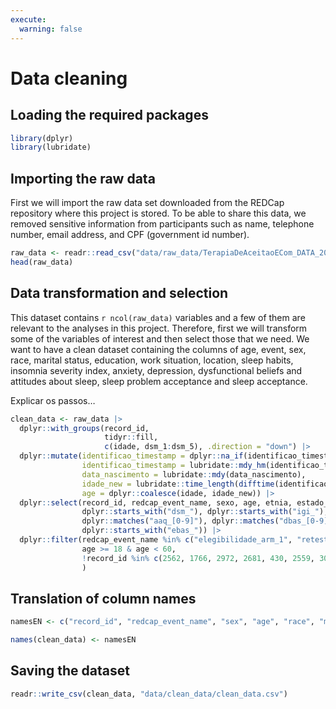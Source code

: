 ```yaml
---
execute:
  warning: false
---
```


# Data cleaning

## Loading the required packages

```r
library(dplyr)
library(lubridate)
```

## Importing the raw data

First we will import the raw data set downloaded from the REDCap repository where this project is stored. To be able to share this data, we removed sensitive information from participants such as name, telephone number, email address, and CPF (government id number).

```r
raw_data <- readr::read_csv("data/raw_data/TerapiaDeAceitaoECom_DATA_2023-08-16_1318.csv")
head(raw_data)
```

## Data transformation and selection

This dataset contains `r ncol(raw_data)` variables and a few of them are relevant to the analyses in this project. Therefore, first we will transform some of the variables of interest and then select those that we need. We want to have a clean dataset containing the columns of age, event, sex, race, marital status, education, work situation, location, sleep habits, insomnia severity index, anxiety, depression, dysfunctional beliefs and attitudes about sleep, sleep problem acceptance and sleep acceptance.

Explicar os passos...

```r
clean_data <- raw_data |> 
  dplyr::with_groups(record_id,
                     tidyr::fill,
                     c(idade, dsm_1:dsm_5), .direction = "down") |> 
  dplyr::mutate(identificao_timestamp = dplyr::na_if(identificao_timestamp, "[not completed]"),
                identificao_timestamp = lubridate::mdy_hm(identificao_timestamp),
                data_nascimento = lubridate::mdy(data_nascimento),
                idade_new = lubridate::time_length(difftime(identificao_timestamp, data_nascimento, unit="weeks"), "years"),
                age = dplyr::coalesce(idade, idade_new)) |> 
  dplyr::select(record_id, redcap_event_name, sexo, age, etnia, estado_civil, escolaridade, ocupacao,
                dplyr::starts_with("dsm_"), dplyr::starts_with("igi_"), dplyr::starts_with("ehad_"),
                dplyr::matches("aaq_[0-9]"), dplyr::matches("dbas_[0-9]+$"), dplyr::contains("spaq_"),
                dplyr::starts_with("ebas_")) |> 
  dplyr::filter(redcap_event_name %in% c("elegibilidade_arm_1", "reteste_arm_1"),
                age >= 18 & age < 60,
                !record_id %in% c(2562, 1766, 2972, 2681, 430, 2559, 3053, 540 , 522 , 3698)
                )
```

## Translation of column names

```r
namesEN <- c("record_id", "redcap_event_name", "sex", "age", "race", "marital_status", "education", "work_status", paste0("dsm_", 1:5), "isi_1a", "isi_1b", "isi_1c", paste0("isi_", 2:5), "isi_total", paste0("hads_", 1:14), "hads_depression", "hads_anxiety", paste0("aaq_", 1:7), paste0("dbas16_", 1:16), "dbas10_04", "dbas10_10", paste0("spaq_", 1:8), paste0("sas_", 1:6))

names(clean_data) <- namesEN
```

## Saving the dataset

```r
readr::write_csv(clean_data, "data/clean_data/clean_data.csv")
```
